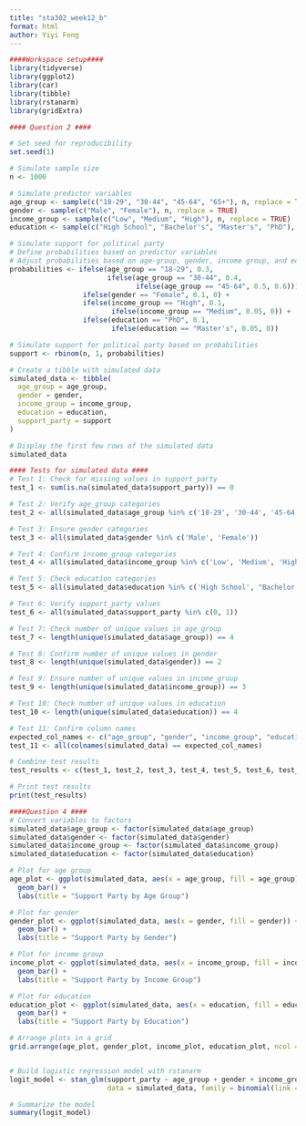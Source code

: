 ---
title: "sta302_week12_b"
format: html
author: Yiyi Feng
---
```{r}
####Workspace setup####
library(tidyverse)
library(ggplot2)
library(car)
library(tibble)
library(rstanarm)
library(gridExtra)
```

```{r}
#### Question 2 ####

# Set seed for reproducibility
set.seed(1)

# Simulate sample size
n <- 1000

# Simulate predictor variables
age_group <- sample(c("18-29", "30-44", "45-64", "65+"), n, replace = TRUE)
gender <- sample(c("Male", "Female"), n, replace = TRUE)
income_group <- sample(c("Low", "Medium", "High"), n, replace = TRUE)
education <- sample(c("High School", "Bachelor's", "Master's", "PhD"), n, replace = TRUE)

# Simulate support for political party
# Define probabilities based on predictor variables
# Adjust probabilities based on age-group, gender, income group, and education
probabilities <- ifelse(age_group == "18-29", 0.3,
                        ifelse(age_group == "30-44", 0.4,
                               ifelse(age_group == "45-64", 0.5, 0.6))) +
                  ifelse(gender == "Female", 0.1, 0) +
                  ifelse(income_group == "High", 0.1,
                         ifelse(income_group == "Medium", 0.05, 0)) +
                  ifelse(education == "PhD", 0.1,
                         ifelse(education == "Master's", 0.05, 0))

# Simulate support for political party based on probabilities
support <- rbinom(n, 1, probabilities)

# Create a tibble with simulated data
simulated_data <- tibble(
  age_group = age_group,
  gender = gender,
  income_group = income_group,
  education = education,
  support_party = support
)

# Display the first few rows of the simulated data
simulated_data

#### Tests for simulated data ####
# Test 1: Check for missing values in support_party
test_1 <- sum(is.na(simulated_data$support_party)) == 0

# Test 2: Verify age_group categories
test_2 <- all(simulated_data$age_group %in% c('18-29', '30-44', '45-64', '65+'))

# Test 3: Ensure gender categories
test_3 <- all(simulated_data$gender %in% c('Male', 'Female'))

# Test 4: Confirm income_group categories
test_4 <- all(simulated_data$income_group %in% c('Low', 'Medium', 'High'))

# Test 5: Check education categories
test_5 <- all(simulated_data$education %in% c('High School', "Bachelor's", "Master's", 'PhD'))

# Test 6: Verify support_party values
test_6 <- all(simulated_data$support_party %in% c(0, 1))

# Test 7: Check number of unique values in age_group
test_7 <- length(unique(simulated_data$age_group)) == 4

# Test 8: Confirm number of unique values in gender
test_8 <- length(unique(simulated_data$gender)) == 2

# Test 9: Ensure number of unique values in income_group
test_9 <- length(unique(simulated_data$income_group)) == 3

# Test 10: Check number of unique values in education
test_10 <- length(unique(simulated_data$education)) == 4

# Test 11: Confirm column names
expected_col_names <- c("age_group", "gender", "income_group", "education", "support_party")
test_11 <- all(colnames(simulated_data) == expected_col_names)

# Combine test results
test_results <- c(test_1, test_2, test_3, test_4, test_5, test_6, test_7, test_8, test_9, test_10, test_11)

# Print test results
print(test_results)

```

```{r}
####Question 4 ####
# Convert variables to factors
simulated_data$age_group <- factor(simulated_data$age_group)
simulated_data$gender <- factor(simulated_data$gender)
simulated_data$income_group <- factor(simulated_data$income_group)
simulated_data$education <- factor(simulated_data$education)

# Plot for age group
age_plot <- ggplot(simulated_data, aes(x = age_group, fill = age_group)) +
  geom_bar() +
  labs(title = "Support Party by Age Group")

# Plot for gender
gender_plot <- ggplot(simulated_data, aes(x = gender, fill = gender)) +
  geom_bar() +
  labs(title = "Support Party by Gender")

# Plot for income group
income_plot <- ggplot(simulated_data, aes(x = income_group, fill = income_group)) +
  geom_bar() +
  labs(title = "Support Party by Income Group")

# Plot for education
education_plot <- ggplot(simulated_data, aes(x = education, fill = education)) +
  geom_bar() +
  labs(title = "Support Party by Education")

# Arrange plots in a grid
grid.arrange(age_plot, gender_plot, income_plot, education_plot, ncol = 2)


# Build logistic regression model with rstanarm
logit_model <- stan_glm(support_party ~ age_group + gender + income_group + education,
                        data = simulated_data, family = binomial(link = "logit"))

# Summarize the model
summary(logit_model)
```


